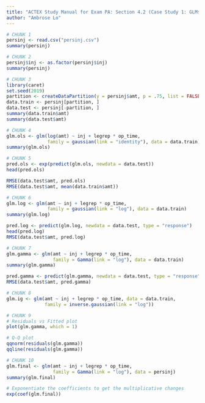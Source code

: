 ---
title: "ACTEX Study Manual for Exam PA: Section 4.2 (Case Study 1: GLMs for Continuous Target Variables)"
author: "Ambrose Lo"
---

```{r}
# CHUNK 1
persinj <- read.csv("persinj.csv")
summary(persinj)
```


```{r}
# CHUNK 2
persinj$inj <- as.factor(persinj$inj)
summary(persinj)
```


```{r}
# CHUNK 3
library(caret)
set.seed(2019)
partition <- createDataPartition(y = persinj$amt, p = .75, list = FALSE)
data.train <- persinj[partition, ]
data.test <- persinj[-partition, ]
summary(data.train$amt)
summary(data.test$amt)
```


```{r}
# CHUNK 4
glm.ols <- glm(log(amt) ~ inj + legrep * op_time,
               family = gaussian(link = "identity"), data = data.train)
summary(glm.ols)
```


```{r}
# CHUNK 5
pred.ols <- exp(predict(glm.ols, newdata = data.test))
head(pred.ols)

RMSE(data.test$amt, pred.ols)
RMSE(data.test$amt, mean(data.train$amt))
```


```{r}
# CHUNK 6
glm.log <- glm(amt ~ inj + legrep * op_time,
               family = gaussian(link = "log"), data = data.train)
summary(glm.log)

pred.log <- predict(glm.log, newdata = data.test, type = "response")
head(pred.log)
RMSE(data.test$amt, pred.log)
```


```{r}
# CHUNK 7
glm.gamma <- glm(amt ~ inj + legrep * op_time,
                 family = Gamma(link = "log"), data = data.train)
summary(glm.gamma)

pred.gamma <- predict(glm.gamma, newdata = data.test, type = "response")
RMSE(data.test$amt, pred.gamma)
```


```{r}
# CHUNK 8
glm.ig <- glm(amt ~ inj + legrep * op_time, data = data.train,
              family = inverse.gaussian(link = "log"))
```


```{r}
# CHUNK 9
# Residuals vs Fitted plot
plot(glm.gamma, which = 1)

# Q-Q plot
qqnorm(residuals(glm.gamma))
qqline(residuals(glm.gamma))
```


```{r}
# CHUNK 10
glm.final <- glm(amt ~ inj + legrep * op_time,
                 family = Gamma(link = "log"), data = persinj)
summary(glm.final)

# Exponentiate the coefficients to get the multiplicative changes
exp(coef(glm.final))
```